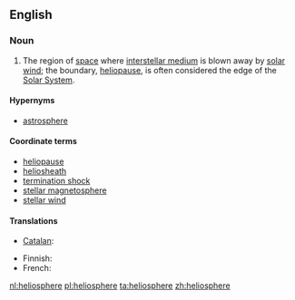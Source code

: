 {{also|heliosphere|héliosphère}}
==English==
{{wikipedia}}

===Noun===
{{en-noun|-}}

# {{astronomy}} The region of [[space]] where [[interstellar medium]] is blown away by [[solar wind]]; the boundary, [[heliopause]], is often considered the edge of the [[Solar System]].

====Hypernyms====
* [[astrosphere]]

====Coordinate terms====
* [[heliopause]]
* [[heliosheath]]
* [[termination shock]]
* [[stellar magnetosphere]]
* [[stellar wind]]

====Translations====
{{trans-top|region of space}}
* [[Catalan]]: {{t-|ca|heliosfera|f}}
{{trans-mid}}
* Finnish: {{t-|fi|heliosfääri}}
* French: {{t+|fr|héliosphère}}
{{trans-bottom}}

[[nl:heliosphere]]
[[pl:heliosphere]]
[[ta:heliosphere]]
[[zh:heliosphere]]